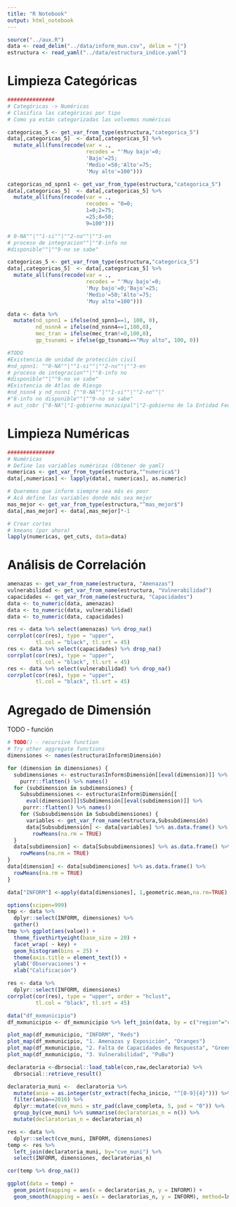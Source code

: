 ```yaml
---
title: "R Notebook"
output: html_notebook
---
```


```r
source("../aux.R")
data <- read_delim("../data/inform_mun.csv", delim = "|")
estructura <- read_yaml("../data/estructura_indice.yaml")
```


# Limpieza Categóricas 

```r
###############
# Categóricas -> Numéricas
# Clasifica las categóricas por tipo
# Como ya están categorizadas las volvemos numéricas

categoricas_5 <- get_var_from_type(estructura,"categorica_5")
data[,categoricas_5]  <- data[,categoricas_5] %>% 
  mutate_all(funs(recode(var = ., 
                         recodes = "'Muy bajo'=0;
                         'Bajo'=25;
                         'Medio'=50;'Alto'=75;
                         'Muy alto'=100")))

categoricas_nd_spnn1 <- get_var_from_type(estructura,"categorica_5")
data[,categoricas_5]  <- data[,categoricas_5] %>% 
  mutate_all(funs(recode(var = ., 
                         recodes = "0=0;
                         1=0;2=75;
                         =25;8=50;
                         9=100")))

# 0-NA""|""1-si""|""2-no""|""3-en 
# proceso de integracion""|""8-info no 
#disponible""|""9-no se sabe"

categoricas_5 <- get_var_from_type(estructura,"categorica_5")
data[,categoricas_5]  <- data[,categoricas_5] %>% 
  mutate_all(funs(recode(var = ., 
                         recodes = "'Muy bajo'=0;
                         'Muy bajo'=0;'Bajo'=25;
                         'Medio'=50;'Alto'=75;
                         'Muy alto'=100")))

data <- data %>% 
  mutate(nd_spnn1 = ifelse(nd_spnn1==1, 100, 0),
         nd_nsnn4 = ifelse(nd_nsnn4==1,100,0),
         mec_tran = ifelse(mec_tran!=0,100,0),
         gp_tsunami = ifelse(gp_tsunami=="Muy alto", 100, 0))

#TODO
#Existencia de unidad de protección civil 
#nd_spnn1: ""0-NA""|""1-si""|""2-no""|""3-en 
# proceso de integracion""|""8-info no 
#disponible""|""9-no se sabe"
#Existencia de Atlas de Riesgo
#nd_nsnn4 y nd_nsnn1 {""0-NA""|""1-si""|""2-no""|"
#"8-info no disponible""|""9-no se sabe"
# aut_cobr {"0-NA"|"1-gobierno municipal"|"2-gobierno de la Entidad Federativa"|"3-No se cobra"|"9-No se sabe"|}'
```

# Limpieza Numéricas

```r
###############
# Numéricas
# Define las variables numéricas (Obtener de yaml)
numericas <- get_var_from_type(estructura,"^numerica$")
data[,numericas] <- lapply(data[, numericas], as.numeric) 

# Queremos que inform siempre sea más es peor
# Acá define las variables donde más sea mejor
mas_mejor <- get_var_from_type(estructura,"^mas_mejor$")
data[,mas_mejor] <- data[,mas_mejor]*-1  

# Crear cortes
# kmeans (por ahora)
lapply(numericas, get_cuts, data=data)
```


# Análisis de Correlación

```r
amenazas <- get_var_from_name(estructura, "Amenazas")
vulnerabilidad <- get_var_from_name(estructura, "Vulnerabilidad")
capacidades <- get_var_from_name(estructura, "Capacidades")
data <- to_numeric(data, amenazas) 
data <- to_numeric(data, vulnerabilidad)
data <- to_numeric(data, capacidades) 

res <- data %>% select(amenazas) %>% drop_na()
corrplot(cor(res), type = "upper",  
         tl.col = "black", tl.srt = 45)
res <- data %>% select(capacidades) %>% drop_na()
corrplot(cor(res), type = "upper",  
         tl.col = "black", tl.srt = 45)
res <- data %>% select(vulnerabilidad) %>% drop_na()
corrplot(cor(res), type = "upper", 
         tl.col = "black", tl.srt = 45)


```


# Agregado de Dimensión
TODO - función
```r
# TODO() - recursive function
# Try other aggregate functions
dimensiones <- names(estructura$Inform$Dimensión)

for (dimension in dimensiones) {
  subdimensiones <- estructura$Inform$Dimensión[[eval(dimension)]] %>% 
    purrr::flatten() %>% names()
  for (subdimension in subdimensiones) {
    Subsubdimensiones <- estructura$Inform$Dimensión[[
      eval(dimension)]]$Subdimensión[[eval(subdimension)]] %>% 
     purrr::flatten() %>% names()
    for (Subsubdimensión in Subsubdimensiones) {
      variables <- get_var_from_name(estructura,Subsubdimensión)
      data[Subsubdimensión] <- data[variables] %>% as.data.frame() %>% 
        rowMeans(na.rm = TRUE)
  }
  data[subdimension] <- data[Subsubdimensiones] %>% as.data.frame() %>% 
    rowMeans(na.rm = TRUE)
}
data[dimension] <- data[subdimensiones] %>% as.data.frame() %>% 
  rowMeans(na.rm = TRUE)
}

data["INFORM"] <-apply(data[dimensiones], 1,geometric.mean,na.rm=TRUE)
```


```r
options(scipen=999)
tmp <- data %>% 
  dplyr::select(INFORM, dimensiones) %>% 
  gather() 
tmp %>% ggplot(aes(value)) + 
  theme_fivethirtyeight(base_size = 20) +
  facet_wrap( ~ key) +
  geom_histogram(bins = 25) + 
  theme(axis.title = element_text()) + 
  ylab('Observaciones') + 
  xlab("Calificación")  

```

```r
res <- data %>% 
  dplyr::select(INFORM, dimensiones)
corrplot(cor(res), type = "upper", order = "hclust", 
         tl.col = "black", tl.srt = 45)
```

```r
data("df_mxmunicipio")
df_mxmunicipio <- df_mxmunicipio %>% left_join(data, by = c("region"="cve_muni"))

plot_map(df_mxmunicipio, "INFORM", "Reds")
plot_map(df_mxmunicipio, "1. Amenazas y Exposición", "Oranges")
plot_map(df_mxmunicipio, "2. Falta de Capacidades de Respuesta", "Greens")
plot_map(df_mxmunicipio, "3. Vulnerabilidad", "PuBu")
```



```r
declaratoria <-dbrsocial::load_table(con,raw,declaratoria) %>% 
  dbrsocial::retrieve_result()

declaratoria_muni <-  declaratoria %>%
  mutate(anio = as.integer(str_extract(fecha_inicio, "^[0-9]{4}"))) %>%
  filter(anio==2016) %>%
  dplyr::mutate(cve_muni = str_pad(clave_completa, 5, pad = "0")) %>%
  group_by(cve_muni) %>% summarise(declaratorias_n = n()) %>%
  mutate(declaratorias_n = declaratorias_n)

res <- data %>% 
  dplyr::select(cve_muni, INFORM, dimensiones)
temp <- res %>% 
  left_join(declaratoria_muni, by="cve_muni") %>% 
  select(INFORM, dimensiones, declaratorias_n)

cor(temp %>% drop_na())

```

```r
ggplot(data = temp) + 
  geom_point(mapping = aes(x = declaratorias_n, y = INFORM)) +
  geom_smooth(mapping = aes(x = declaratorias_n, y = INFORM), method=lm) 
```

